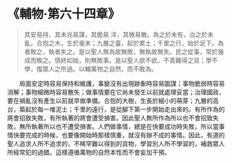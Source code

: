 # 《輔物·第六十四章》

> 其安易持，其未兆易謀，其脆易 泮，其微易散。為之於未有，治之於未亂。合抱之木，生於毫末；九層之臺，起於累土；千里之行，始於足下。為者敗之，執者失之。是以聖人無為故無敗，無執故無失。民之從事，常於幾成而敗之。慎終如始，則無敗事。是以聖人欲不欲，不貴難得之貨；學不學，復眾人之所過。以輔萬物之自然，而不敢為。

&emsp;&emsp;局面安定時容易保持和維護，事變沒有出現跡象時容易圖謀；事物脆弱時容易消解；事物細微時容易散失；做事情要在它尚未發生以前就處理妥當；治理國政，要在禍亂沒有產生以前就早做準備。合抱的大樹，生長於細小的萌芽；九層的高台，築起於每一堆泥土；千里的遠行，是從腳下第一步開始走出來的。有所作為的將會招致失敗，有所執著的將會遭受損害。因此聖人無所作為所以也不會招致失敗，無所執著所以也不遭受損害。人們做事情，總是在快要成功時失敗，所以當事情快要完成的時候，也要像開始時那樣慎重，就沒有辦不成的事情。因此，有道的聖人追求人所不追求的，不稀罕難以得到的貨物，學習別人所不學習的，補救眾人所經常犯的過錯。這樣遵循萬物的自然本性而不會妄加干預。
